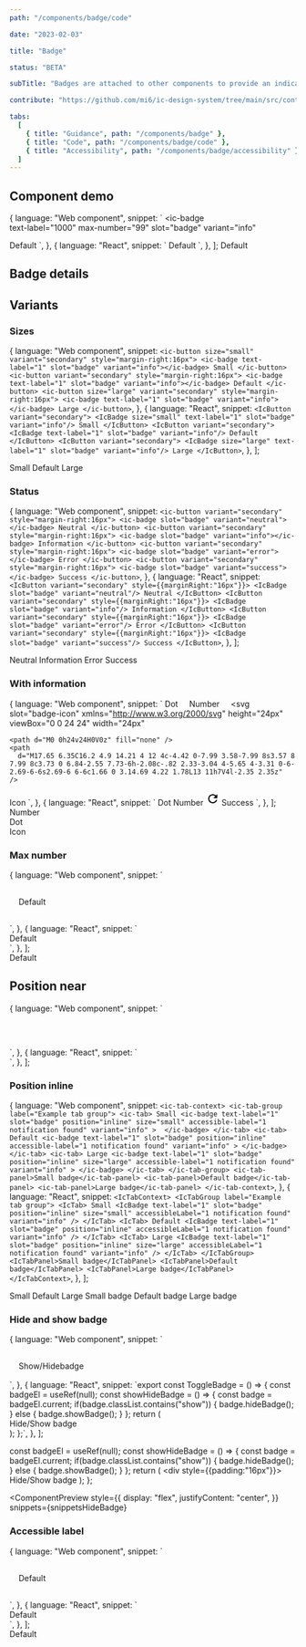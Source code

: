 ```yaml
---
path: "/components/badge/code"

date: "2023-02-03"

title: "Badge"

status: "BETA"

subTitle: "Badges are attached to other components to provide an indication that something new is available, or that something has changed."

contribute: "https://github.com/mi6/ic-design-system/tree/main/src/content/structured/components/badge"

tabs:
  [
    { title: "Guidance", path: "/components/badge" },
    { title: "Code", path: "/components/badge/code" },
    { title: "Accessibility", path: "/components/badge/accessibility" },
  ]
---
```



## Component demo

  {
    language: "Web component",
    snippet: `<ic-button variant="secondary" style="margin-right:16px">
  <ic-badge       
    text-label="1000"
    max-number="99"
    slot="badge"
    variant="info"
  >
  </ic-badge>
  Default
</ic-button>`,
  },
  {
    language: "React",
    snippet: `<IcButton variant="secondary" style={{marginRight:"16px"}}>
  <IcBadge
    text-label="1000"
    max-number="99"
    slot="badge"
    variant="info"
  />
  Default
</IcButton>`,
  },
];


<ComponentPreview snippets={snippetsDefault}>
  <IcButton variant="secondary" style={{marginRight:"16px"}}>
    <IcBadge
      text-label="1000"
      max-number="99"
      slot="badge"
      variant="info"
    />
    Default
  </IcButton>
</ComponentPreview>

## Badge details

<ComponentDetails component="ic-badge" />

## Variants

### Sizes

  {
    language: "Web component",
    snippet: `<ic-button size="small" variant="secondary" style="margin-right:16px">
  <ic-badge text-label="1" slot="badge" variant="info"></ic-badge>
  Small
</ic-button>
<ic-button variant="secondary" style="margin-right:16px">
  <ic-badge text-label="1" slot="badge" variant="info"></ic-badge>
  Default
</ic-button>
<ic-button size="large" variant="secondary" style="margin-right:16px">
  <ic-badge text-label="1" slot="badge" variant="info"></ic-badge>
  Large
</ic-button>`,
  },
  {
    language: "React",
    snippet: `<IcButton variant="secondary">
  <IcBadge size="small" text-label="1" slot="badge" variant="info"/>
  Small
</IcButton>
<IcButton variant="secondary">
  <IcBadge text-label="1" slot="badge" variant="info"/>
  Default
</IcButton>
<IcButton variant="secondary">
  <IcBadge size="large" text-label="1" slot="badge" variant="info"/>
  Large
</IcButton>`,
  },
];

<ComponentPreview snippets={snippetsSizes}>
  <IcButton size="small" variant="secondary" style={{marginRight:"16px"}} >
    <IcBadge text-label="1" slot="badge" variant="info" size="small"/>
    Small
  </IcButton>
  <IcButton variant="secondary" style={{marginRight:"16px"}}>
    <IcBadge text-label="1" slot="badge" variant="info" size="default"/>
    Default
  </IcButton>
  <IcButton size="large" variant="secondary">
    <IcBadge text-label="1" slot="badge" variant="info" size="large"/>
    Large
  </IcButton>
</ComponentPreview>

### Status 

  {
    language: "Web component",
    snippet: `<ic-button variant="secondary" style="margin-right:16px">
  <ic-badge slot="badge" variant="neutral"></ic-badge>
  Neutral
</ic-button>
<ic-button variant="secondary" style="margin-right:16px">
  <ic-badge slot="badge" variant="info"></ic-badge>
  Information
</ic-button>
<ic-button variant="secondary" style="margin-right:16px">
  <ic-badge slot="badge" variant="error"></ic-badge>
  Error
</ic-button>
<ic-button variant="secondary" style="margin-right:16px">
  <ic-badge slot="badge" variant="success"></ic-badge>
  Success
</ic-button>`,
  },
  {
    language: "React",
    snippet: `<IcButton variant="secondary" style={{marginRight:"16px"}}>
  <IcBadge slot="badge" variant="neutral"/>
  Neutral
</IcButton>
<IcButton variant="secondary" style={{marginRight:"16px"}}>
  <IcBadge slot="badge" variant="info"/>
  Information
</IcButton>
<IcButton variant="secondary" style={{marginRight:"16px"}}>
  <IcBadge slot="badge" variant="error"/>
  Error
</IcButton>
<IcButton variant="secondary" style={{marginRight:"16px"}}>
  <IcBadge slot="badge" variant="success"/>
  Success
</IcButton>`,
  },
];

<ComponentPreview snippets={snippetsStatus}>
  <IcButton variant="secondary" style={{marginRight:"16px"}}>
    <IcBadge slot="badge" variant="neutral"/>
    Neutral
  </IcButton>
  <IcButton variant="secondary" style={{marginRight:"16px"}}>
    <IcBadge slot="badge" variant="info"/>
    Information
  </IcButton>
  <IcButton variant="secondary" style={{marginRight:"16px"}}>
    <IcBadge slot="badge" variant="error"/>
    Error
  </IcButton>
  <IcButton variant="secondary" style={{marginRight:"16px"}}>
    <IcBadge slot="badge" variant="success"/>
    Success
  </IcButton>
</ComponentPreview>

### With information

  {
    language: "Web component",
    snippet: `<ic-button variant="secondary" style="margin-right:16px">
  <ic-badge slot="badge" variant="info"></ic-badge>
  Dot
</ic-button>
<ic-button variant="secondary" style="margin-right:16px">
  <ic-badge text-label="1" slot="badge" variant="info"></ic-badge>
  Number
</ic-button>
<ic-button variant="secondary" style="margin-right:16px">
<ic-badge type="icon" slot="badge" variant="info"></ic-badge>
  <svg
    slot="badge-icon"
    xmlns="http://www.w3.org/2000/svg"
    height="24px"
    viewBox="0 0 24 24"
    width="24px"
  >
    <path d="M0 0h24v24H0V0z" fill="none" />
    <path
      d="M17.65 6.35C16.2 4.9 14.21 4 12 4c-4.42 0-7.99 3.58-7.99 8s3.57 8 7.99 8c3.73 0 6.84-2.55 7.73-6h-2.08c-.82 2.33-3.04 4-5.65 4-3.31 0-6-2.69-6-6s2.69-6 6-6c1.66 0 3.14.69 4.22 1.78L13 11h7V4l-2.35 2.35z"
    />
  </svg> 
  Icon
</ic-button>`,
  },
  {
    language: "React",
      snippet: `<IcButton variant="secondary" style={{marginRight:"16px"}}>
  <IcBadge slot="badge" variant="info"/>
  Dot
</IcButton>
<IcButton variant="secondary" style={{marginRight:"16px"}}>
  <IcBadge text-label="1" slot="badge" variant="info"/>
  Number
</IcButton>
<IcButton variant="secondary" style={{marginRight:"16px"}}>
  <IcBadge type="icon" slot="badge" variant="info">
    <svg
      slot="badge-icon"
      xmlns="http://www.w3.org/2000/svg"
      height="24px"
      viewBox="0 0 24 24"
      width="24px"
    >
      <path d="M0 0h24v24H0V0z" fill="none" />
      <path
        d="M17.65 6.35C16.2 4.9 14.21 4 12 4c-4.42 0-7.99 3.58-7.99 8s3.57 8 7.99 8c3.73 0 6.84-2.55 7.73-6h-2.08c-.82 2.33-3.04 4-5.65 4-3.31 0-6-2.69-6-6s2.69-6 6-6c1.66 0 3.14.69 4.22 1.78L13 11h7V4l-2.35 2.35z"
      />
    </svg>
  </IcBadge>
  Success
</IcButton>`,
  },
];

<ComponentPreview snippets={snippetsInformation}>
  <div style={{padding:"16px"}}>
    <IcButton variant="secondary" style={{marginRight:"16px"}}>
      <IcBadge text-label="1" slot="badge" variant="info" />
      Number
    </IcButton>
  </div>
  <div style={{padding:"16px"}}>
    <IcButton variant="secondary" style={{marginRight:"16px"}}>
      <IcBadge type="dot" slot="badge" variant="info" />
      Dot
    </IcButton>
  </div>
  <div style={{padding:"16px"}}>
    <IcButton variant="secondary" style={{marginRight:"16px"}}>
      <IcBadge type="icon" slot="badge" variant="info">
        <SlottedSVG 
          width="24px"
          height="24px"
          slot="badge-icon" 
          viewBox="0 0 24 24"
        >
          <path d="M0 0h24v24H0V0z" fill="none" />
          <path
            d="M17.65 6.35C16.2 4.9 14.21 4 12 4c-4.42 0-7.99 3.58-7.99 8s3.57 8 7.99 8c3.73 0 6.84-2.55 7.73-6h-2.08c-.82 2.33-3.04 4-5.65 4-3.31 0-6-2.69-6-6s2.69-6 6-6c1.66 0 3.14.69 4.22 1.78L13 11h7V4l-2.35 2.35z"
          />
        </SlottedSVG>
      </IcBadge>
      Icon
    </IcButton>
  </div>
</ComponentPreview>

### Max number


  {
    language: "Web component",
    snippet: `<div style="padding:16px;">
  <ic-button variant="secondary" style="margin-right:16px">
    <ic-badge 
      text-label="1000" 
      max-number="99" 
      slot="badge" 
      variant="info"
    >
    </ic-badge>
    Default
  </ic-button>
</div>`,
  },
  {
    language: "React",
    snippet: `<div style={{padding:"16px"}}>
  <IcButton variant="secondary" style={{marginRight:"16px"}}>
    <IcBadge
      text-label="1000"
      max-number="99"
      slot="badge"
      variant="info"
    />
    Default
  </IcButton>
</div>`,
  },
];

<ComponentPreview snippets={snippetsMaxNumber}>
  <div style={{padding:"16px"}}>
    <IcButton variant="secondary" style={{marginRight:"16px"}}>
      <IcBadge
        text-label="1000"
        max-number="99"
        slot="badge"
        variant="info"
       />
      Default
    </IcButton>
  </div>
</ComponentPreview>

## Position near

  {
    language: "Web component",
    snippet: `<div style="padding:16px;">
  <ic-chip size="small" label="Small" style="margin-right:16px;">
    <ic-badge
      text-label="1"
      slot="badge"
      position="near"
      size="small"
      variant="info"
    >
    </ic-badge>
  </ic-chip>
  <ic-chip label="Default" style="margin-right:16px;">
    <ic-badge 
      text-label="1" 
      slot="badge" 
      position="near" 
      variant="info"
    >
    </ic-badge>
  </ic-chip>
  <ic-chip size="large" label="Large">
    <ic-badge
      text-label="1"
      slot="badge"
      position="near"
      size="large"
      variant="info"
    >
    </ic-badge>
  </ic-chip>
</div>`,
  },
  {
    language: "React",
    snippet: `<div style={{padding:"16px"}}>
  <IcChip size="small" label="Small" style={{marginRight:"16px"}}>
    <IcBadge
      text-label="1"
      slot="badge"
      position="near"
      size="small"
      variant="info"
    />
  </IcChip>
  <IcChip label="Default" style={{marginRight:"16px"}}>
    <IcBadge
      text-label="1"
      slot="badge"
      position="near"
      variant="info"
    />
  </IcChip>
  <IcChip size="large" label="Large">
    <IcBadge
      text-label="1"
      slot="badge"
      position="near"
      size="large"
      variant="info"
    />
  </IcChip>
</div>`,
  },
];

<ComponentPreview snippets={snippetsNear}>
  <div  style={{ display: "grid" }} >
    <div style={{padding:"16px"}}>
      <IcChip size="small" label="Small" style={{marginRight:"16px"}}>
        <IcBadge
          text-label="1"
          slot="badge"
          position="near"
          size="small"
          variant="info"
         />
      </IcChip>
      <IcChip label="Default" style={{marginRight:"16px"}}>
        <IcBadge
          text-label="1"
          slot="badge"
          position="near"
          variant="info"
         />
      </IcChip>
      <IcChip size="large" label="Large">
        <IcBadge
          text-label="1"
          slot="badge"
          position="near"
          size="large"
          variant="info"
         />
      </IcChip>
    </div>
  </div>
</ComponentPreview>

### Position inline

  {
    language: "Web component",
    snippet: `<ic-tab-context>
  <ic-tab-group label="Example tab group">
    <ic-tab> Small
      <ic-badge
        text-label="1"
        slot="badge"
        position="inline"
        size="small"
        accessible-label="1 notification found"
        variant="info"
      > 
      </ic-badge>
    </ic-tab>
    <ic-tab>
    Default
      <ic-badge
        text-label="1"
        slot="badge"
        position="inline"
        accessible-label="1 notification found"
        variant="info"
      >
      </ic-badge>
    </ic-tab>
    <ic-tab>
    Large
      <ic-badge
        text-label="1"
        slot="badge"
        position="inline"
        size="large"
        accessible-label="1 notification found"
        variant="info"
      >
      </ic-badge>
    </ic-tab>
  </ic-tab-group>
  <ic-tab-panel>Small badge</ic-tab-panel>
  <ic-tab-panel>Default badge</ic-tab-panel>
  <ic-tab-panel>Large badge</ic-tab-panel>
</ic-tab-context>`,
  },
  {
    language: "React",
    snippet: `<IcTabContext>
  <IcTabGroup label="Example tab group">
    <IcTab>
    Small
      <IcBadge
        text-label="1"
        slot="badge"
        position="inline"
        size="small"
        accessibleLabel="1 notification found"
        variant="info"
      />
    </IcTab>
    <IcTab>
    Default
      <IcBadge
        text-label="1"
        slot="badge"
        position="inline"
        accessibleLabel="1 notification found"
        variant="info"
      />
    </IcTab>
    <IcTab>
    Large
      <IcBadge
        text-label="1"
        slot="badge"
        position="inline"
        size="large"
        accessibleLabel="1 notification found"
        variant="info"
      />
    </IcTab>
  </IcTabGroup>
  <IcTabPanel>Small badge</IcTabPanel>
  <IcTabPanel>Default badge</IcTabPanel>
  <IcTabPanel>Large badge</IcTabPanel>
</IcTabContext>`,
  },
];

<ComponentPreview snippets={snippetsInline}>
  <IcTabContext>
  <IcTabGroup label="Example tab group">
    <IcTab>
    Small
      <IcBadge
        text-label="1"
        slot="badge"
        position="inline"
        size="small"
        accessibleLabel="1 notification found"
        variant="info"
      />
    </IcTab>
    <IcTab>
      Default
      <IcBadge
        text-label="1"
        slot="badge"
        position="inline"
        accessibleLabel="1 notification found"
        variant="info"
      />
    </IcTab>
    <IcTab>
    Large
      <IcBadge
        text-label="1"
        slot="badge"
        position="inline"
        size="large"
        accessibleLabel="1 notification found"
        variant="info"
      />
    </IcTab>   
  </IcTabGroup>
    <IcTabPanel>Small badge</IcTabPanel>
    <IcTabPanel>Default badge</IcTabPanel>
    <IcTabPanel>Large badge</IcTabPanel>
  </IcTabContext>
</ComponentPreview>

### Hide and show badge

  {
    language: "Web component",
    snippet: `<script>
  function showHideBadge() {
    badge = document.querySelector("ic-badge");
    if (badge.classList.contains("show")) {
      badge.hideBadge();
    } else {
      badge.showBadge();
    }
  }
</script>
<div style="padding:16px;">
  <ic-button variant="secondary" onclick="showHideBadge()">
    <ic-badge text-label="1" slot="badge"></ic-badge>
    Show/Hidebadge
  </ic-button>
</div> `,
  },
  {
    language: "React",
    snippet: `export const ToggleBadge = () => {
  const badgeEl = useRef(null);
  const showHideBadge = () => {
  const badge = badgeEl.current;
   if(badge.classList.contains("show")) {
      badge.hideBadge();
   } else {
    badge.showBadge();
   }
  };
    return (
      <div style={{padding:"16px"}}>
        <IcButton variant="secondary" onclick={showHideBadge}>
          <IcBadge variant="info" text-label="1" slot="badge" ref={badgeEl}/>
          Hide/Show badge
        </IcButton>
      </div> 
    );
  };`,
  },
];

  const badgeEl = useRef(null);
  const showHideBadge = () => {
  const badge = badgeEl.current;
   if(badge.classList.contains("show")) {
      badge.hideBadge();
   } else {
    badge.showBadge();
   }
  };
    return (
      <div style={{padding:"16px"}}>
        <IcButton variant="secondary" onclick={showHideBadge}>
          <IcBadge variant="info" text-label="1" slot="badge" ref={badgeEl}/>
          Hide/Show badge
        </IcButton>
      </div> 
    );
};

<ComponentPreview
  style={{
    display: "flex",
    justifyContent: "center",
  }}
  snippets={snippetsHideBadge}
>
  <ToggleBadge />
</ComponentPreview>

### Accessible label

  {
    language: "Web component",
    snippet: `<div style="padding:16px;">
  <ic-button variant="secondary" style="margin-right:16px"> 
    <ic-badge
      text-label="1"
      slot="badge"
      size="large"
      variant="info"
      accessible-label="1 notification found"
    >
    </ic-badge>
    Default
  </ic-button>
</div>`,
  },
  {
    language: "React",
    snippet: `<div style={{padding:"16px"}}>
  <IcButton variant="secondary" style={{marginRight:"16px"}}>
    <IcBadge
      text-label="1"
      slot="badge"
      size="large"
      variant="info"
      accessible-label="1 notification found"
    />
    Default
  </IcButton>
</div>`,
  },
];


<ComponentPreview snippets={snippetsAccessibleLabel}>
  <div style={{padding:"16px"}}>
    <IcButton variant="secondary" style={{marginRight:"16px"}}>
      <IcBadge
        text-label="1"
        slot="badge"
        size="large"
        accessible-label="1 notification found"
        variant="info"
      />
      Default
    </IcButton>
  </div> 
</ComponentPreview>